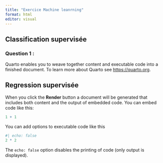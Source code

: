 ```yaml
---
title: "Exercice Machine leanrning"
format: html
editor: visual
---
```


## Classification supervisée

### Question 1 : 

Quarto enables you to weave together content and executable code into a finished document. To learn more about Quarto see <https://quarto.org>.

## Regression supervisée

When you click the **Render** button a document will be generated that includes both content and the output of embedded code. You can embed code like this:

```r
1 + 1
```

You can add options to executable code like this

```r
#| echo: false
2 * 2
```

The `echo: false` option disables the printing of code (only output is displayed).
